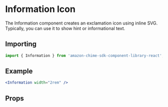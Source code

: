 

# Information Icon

The Information component creates an exclamation icon using inline SVG. Typically, you can use it to show hint or informational text.

## Importing

```javascript
import { Information } from 'amazon-chime-sdk-component-library-react';
```

## Example

<ThemeProvider theme={lightTheme}>
  <Preview>
    <Information width="2rem" />
  </Preview>
</ThemeProvider>

```jsx
<Information width="2rem" />
```

## Props

<Props of={Information} />
